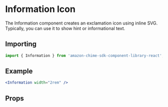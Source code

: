 

# Information Icon

The Information component creates an exclamation icon using inline SVG. Typically, you can use it to show hint or informational text.

## Importing

```javascript
import { Information } from 'amazon-chime-sdk-component-library-react';
```

## Example

<ThemeProvider theme={lightTheme}>
  <Preview>
    <Information width="2rem" />
  </Preview>
</ThemeProvider>

```jsx
<Information width="2rem" />
```

## Props

<Props of={Information} />
